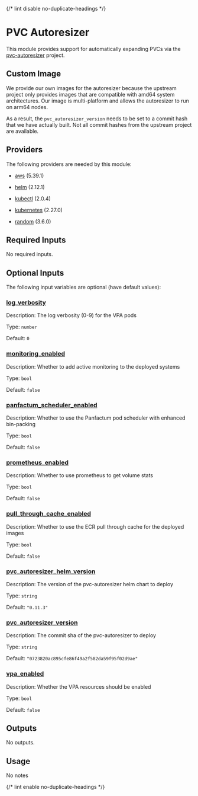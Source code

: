 
{/* lint disable no-duplicate-headings */}

# PVC Autoresizer

<ModuleHeader name="kube_pvc_autoresizer" sourceHref="https://github.com/Panfactum/stack/tree/__PANFACTUM_VERSION_EDGE__/packages/infrastructure/kube_pvc_autoresizer" status="stable" type="direct" />

This module provides support for automatically expanding PVCs via the [pvc-autoresizer](https://github.com/topolvm/pvc-autoresizer) project.

## Custom Image

We provide our own images for the autoresizer because the upstream project only provides images
that are compatible with amd64 system architectures. Our image is multi-platform and allows
the autoresizer to run on arm64 nodes.

As a result, the `pvc_autoresizer_version` needs to be set to a commit hash that we have actually
built. Not all commit hashes from the upstream project are available.

## Providers

The following providers are needed by this module:

* [aws](https://registry.terraform.io/providers/hashicorp/aws/5.39.1/docs) (5.39.1)

* [helm](https://registry.terraform.io/providers/hashicorp/helm/2.12.1/docs) (2.12.1)

* [kubectl](#requirement_kubectl) (2.0.4)

* [kubernetes](https://registry.terraform.io/providers/hashicorp/kubernetes/2.27.0/docs) (2.27.0)

* [random](https://registry.terraform.io/providers/hashicorp/random/3.6.0/docs) (3.6.0)

## Required Inputs

No required inputs.

## Optional Inputs

The following input variables are optional (have default values):

### <a name="input_log_verbosity" /> [log\_verbosity](#input_log_verbosity)

Description: The log verbosity (0-9) for the VPA pods

Type: `number`

Default: `0`

### <a name="input_monitoring_enabled" /> [monitoring\_enabled](#input_monitoring_enabled)

Description: Whether to add active monitoring to the deployed systems

Type: `bool`

Default: `false`

### <a name="input_panfactum_scheduler_enabled" /> [panfactum\_scheduler\_enabled](#input_panfactum_scheduler_enabled)

Description: Whether to use the Panfactum pod scheduler with enhanced bin-packing

Type: `bool`

Default: `false`

### <a name="input_prometheus_enabled" /> [prometheus\_enabled](#input_prometheus_enabled)

Description: Whether to use prometheus to get volume stats

Type: `bool`

Default: `false`

### <a name="input_pull_through_cache_enabled" /> [pull\_through\_cache\_enabled](#input_pull_through_cache_enabled)

Description: Whether to use the ECR pull through cache for the deployed images

Type: `bool`

Default: `false`

### <a name="input_pvc_autoresizer_helm_version" /> [pvc\_autoresizer\_helm\_version](#input_pvc_autoresizer_helm_version)

Description: The version of the pvc-autoresizer helm chart to deploy

Type: `string`

Default: `"0.11.3"`

### <a name="input_pvc_autoresizer_version" /> [pvc\_autoresizer\_version](#input_pvc_autoresizer_version)

Description: The commit sha of the pvc-autoresizer to deploy

Type: `string`

Default: `"0723820ac895cfe86f49a2f582da59f95f02d9ae"`

### <a name="input_vpa_enabled" /> [vpa\_enabled](#input_vpa_enabled)

Description: Whether the VPA resources should be enabled

Type: `bool`

Default: `false`

## Outputs

No outputs.

## Usage

No notes

{/* lint enable no-duplicate-headings */}
